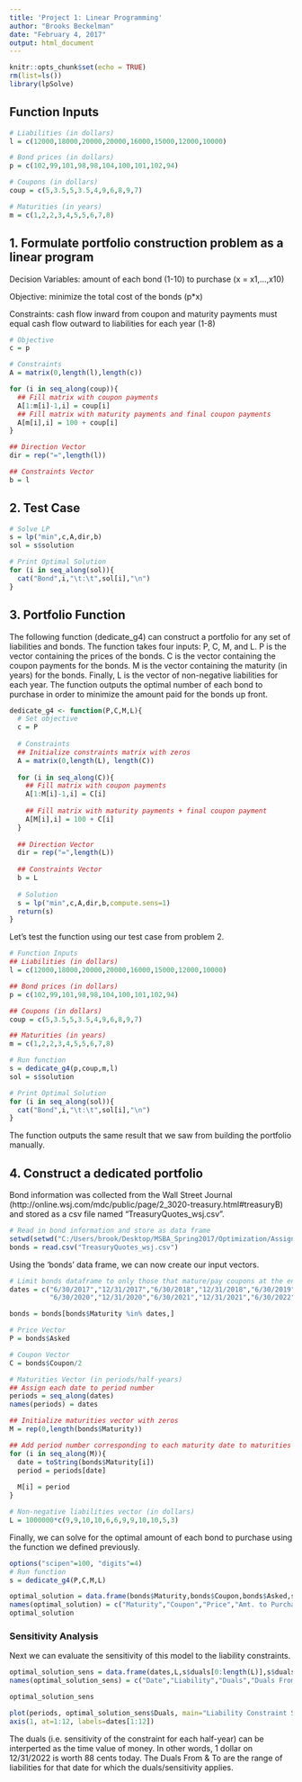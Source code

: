 ```yaml
---
title: 'Project 1: Linear Programming'
author: "Brooks Beckelman"
date: "February 4, 2017"
output: html_document
---
```


```r
knitr::opts_chunk$set(echo = TRUE)
rm(list=ls())
library(lpSolve)
```

## Function Inputs 

```r
# Liabilities (in dollars)
l = c(12000,18000,20000,20000,16000,15000,12000,10000)

# Bond prices (in dollars)
p = c(102,99,101,98,98,104,100,101,102,94)

# Coupons (in dollars)
coup = c(5,3.5,5,3.5,4,9,6,8,9,7)

# Maturities (in years)
m = c(1,2,2,3,4,5,5,6,7,8)
```

## 1. Formulate portfolio construction problem as a linear program

Decision Variables: amount of each bond (1-10) to purchase (x = x1,...,x10)

Objective: minimize the total cost of the bonds (p*x)

Constraints: cash flow inward from coupon and maturity payments must equal cash flow outward to liabilities for each year (1-8)

```r
# Objective
c = p

# Constraints
A = matrix(0,length(l),length(c))

for (i in seq_along(coup)){
  ## Fill matrix with coupon payments
  A[1:m[i]-1,i] = coup[i]
  ## Fill matrix with maturity payments and final coupon payments
  A[m[i],i] = 100 + coup[i]
}

## Direction Vector
dir = rep("=",length(l))

## Constraints Vector 
b = l
```

## 2. Test Case

```r
# Solve LP
s = lp("min",c,A,dir,b)
sol = s$solution

# Print Optimal Solution
for (i in seq_along(sol)){
  cat("Bond",i,"\t:\t",sol[i],"\n")
}
```

## 3. Portfolio Function

The following function (dedicate_g4) can construct a portfolio for any set of liabilities and bonds. The function takes four inputs: P, C, M, and L. P is the vector containing the prices of the bonds. C is the vector containing the coupon payments for the bonds. M is the vector containing the maturity (in years) for the bonds. Finally, L is the vector of non-negative liabilities for each year. The function outputs the optimal number of each bond to purchase in order to minimize the amount paid for the bonds up front.

```r
dedicate_g4 <- function(P,C,M,L){
  # Set objective
  c = P
  
  # Constraints
  ## Initialize constraints matrix with zeros
  A = matrix(0,length(L), length(C))
  
  for (i in seq_along(C)){
    ## Fill matrix with coupon payments
    A[1:M[i]-1,i] = C[i]
    
    ## Fill matrix with maturity payments + final coupon payment
    A[M[i],i] = 100 + C[i]
  }
  
  ## Direction Vector
  dir = rep("=",length(L))
  
  ## Constraints Vector
  b = L
  
  # Solution
  s = lp("min",c,A,dir,b,compute.sens=1)
  return(s)
}
```

Let's test the function using our test case from problem 2.

```r
# Function Inputs
## Liabilities (in dollars)
l = c(12000,18000,20000,20000,16000,15000,12000,10000)

## Bond prices (in dollars)
p = c(102,99,101,98,98,104,100,101,102,94)

## Coupons (in dollars)
coup = c(5,3.5,5,3.5,4,9,6,8,9,7)

## Maturities (in years)
m = c(1,2,2,3,4,5,5,6,7,8)

# Run function
s = dedicate_g4(p,coup,m,l)
sol = s$solution

# Print Optimal Solution
for (i in seq_along(sol)){
  cat("Bond",i,"\t:\t",sol[i],"\n")
}
```

The function outputs the same result that we saw from building the portfolio manually. 

## 4. Construct a dedicated portfolio

Bond information was collected from the Wall Street Journal (http://online.wsj.com/mdc/public/page/2_3020-treasury.html#treasuryB) and stored as a csv file named "TreasuryQuotes_wsj.csv".

```r
# Read in bond information and store as data frame
setwd(setwd("C:/Users/brook/Desktop/MSBA_Spring2017/Optimization/Assignments/Project1"))
bonds = read.csv("TreasuryQuotes_wsj.csv")
```

Using the 'bonds' data frame, we can now create our input vectors.

```r
# Limit bonds dataframe to only those that mature/pay coupons at the end of June/December
dates = c("6/30/2017","12/31/2017","6/30/2018","12/31/2018","6/30/2019","12/31/2019",
          "6/30/2020","12/31/2020","6/30/2021","12/31/2021","6/30/2022","12/31/2022")

bonds = bonds[bonds$Maturity %in% dates,]

# Price Vector
P = bonds$Asked

# Coupon Vector
C = bonds$Coupon/2

# Maturities Vector (in periods/half-years)
## Assign each date to period number
periods = seq_along(dates)
names(periods) = dates

## Initialize maturities vector with zeros
M = rep(0,length(bonds$Maturity))

## Add period number corresponding to each maturity date to maturities vector
for (i in seq_along(M)){
  date = toString(bonds$Maturity[i])
  period = periods[date]
  
  M[i] = period
}

# Non-negative liabilities vector (in dollars)
L = 1000000*c(9,9,10,10,6,6,9,9,10,10,5,3)
```

Finally, we can solve for the optimal amount of each bond to purchase using the function we defined previously.

```r
options("scipen"=100, "digits"=4)
# Run function
s = dedicate_g4(P,C,M,L)

optimal_solution = data.frame(bonds$Maturity,bonds$Coupon,bonds$Asked,s$solution)
names(optimal_solution) = c("Maturity","Coupon","Price","Amt. to Purchase")
optimal_solution
```

### Sensitivity Analysis
Next we can evaluate the sensitivity of this model to the liability constraints.

```r
optimal_solution_sens = data.frame(dates,L,s$duals[0:length(L)],s$duals.from[0:length(L)],s$duals.to[0:length(L)])
names(optimal_solution_sens) = c("Date","Liability","Duals","Duals From","Duals To")

optimal_solution_sens
```

```r
plot(periods, optimal_solution_sens$Duals, main="Liability Constraint Sensitivities Over Time", xlab="Liability Date", ylab="Duals", type='o', col='blue', xaxt='n')
axis(1, at=1:12, labels=dates[1:12])
```

The duals (i.e. sensitivity of the constraint for each half-year) can be interperted as the time value of money. In other words,  1 dollar on 12/31/2022 is worth 88 cents today. The Duals From & To are the range of liabilities for that date for which the duals/sensitivity applies.
